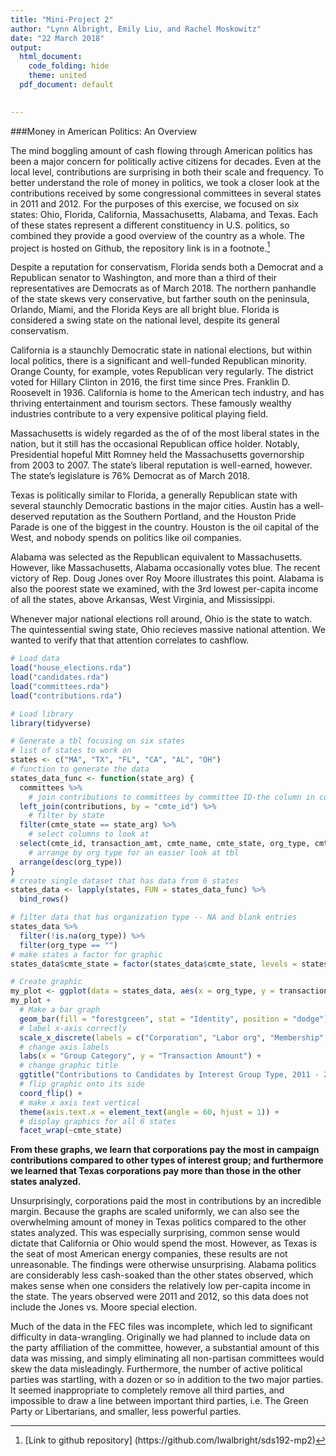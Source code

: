 ```yaml
---
title: "Mini-Project 2"
author: "Lynn Albright, Emily Liu, and Rachel Moskowitz"
date: "22 March 2018"
output:
  html_document:
    code_folding: hide
    theme: united
  pdf_document: default
  

---
```


###Money in American Politics: An Overview

  The mind boggling amount of cash flowing through American politics has been a major concern for politically active citizens for decades. Even at the local level, contributions are surprising in both their scale and frequency. To better understand the role of money in politics, we took a closer look at the contributions received by some congressional committees in several states in 2011 and 2012. For the purposes of this exercise, we focused on six states: Ohio, Florida, California, Massachusetts, Alabama, and Texas. Each of these states represent a different constituency in U.S. politics, so combined they provide a good overview of the country as a whole. The project is hosted on Github, the repository link is in a footnote.[^1]

  Despite a reputation for conservatism, Florida sends both a Democrat and a Republican senator to Washington, and more than a third of their representatives are Democrats as of March 2018. The northern panhandle of the state skews very conservative, but farther south on the peninsula, Orlando, Miami, and the Florida Keys are all bright blue. Florida is considered a swing state on the national level, despite its general conservatism. 

  California is a staunchly Democratic state in national elections, but within local politics, there is a significant and well-funded Republican minority. Orange County, for example, votes Republican very regularly. The district voted for Hillary Clinton in 2016, the first time since Pres. Franklin D. Roosevelt in 1936. California is home to the American tech industry, and has thriving entertainment and tourism sectors. These famously wealthy industries contribute to a very expensive political playing field.

  Massachusetts is widely regarded as the of of the most liberal states in the nation, but it still has the occasional Republican office holder. Notably, Presidential hopeful Mitt Romney held the Massachusetts governorship from 2003 to 2007. The state's liberal reputation is well-earned, however. The state's legislature is 76% Democrat as of March 2018. 

  Texas is politically similar to Florida, a generally Republican state with several staunchly Democratic bastions in the major cities. Austin has a well-deserved reputation as the Southern Portland, and the Houston Pride Parade is one of the biggest in the country. Houston is the oil capital of the West, and nobody spends on politics like oil companies. 

  Alabama was selected as the Republican equivalent to Massachusetts. However, like Massachusetts, Alabama occasionally votes blue. The recent victory of Rep. Doug Jones over Roy Moore illustrates this point. Alabama is also the poorest state we examined, with the 3rd lowest per-capita income of all the states, above Arkansas, West Virginia, and Mississippi. 

  Whenever major national elections roll around, Ohio is the state to watch. The quintessential swing state, Ohio recieves massive national attention. We wanted to verify that that attention correlates to cashflow.

```r
# Load data
load("house_elections.rda")
load("candidates.rda")
load("committees.rda")
load("contributions.rda")
```
```r
# Load library
library(tidyverse)
```



```r
# Generate a tbl focusing on six states
# list of states to work on
states <- c("MA", "TX", "FL", "CA", "AL", "OH")
# function to generate the data
states_data_func <- function(state_arg) {
  committees %>%
    # join contributions to committees by committee ID-the column in common
  left_join(contributions, by = "cmte_id") %>%
    # filter by state
  filter(cmte_state == state_arg) %>%
    # select columns to look at
  select(cmte_id, transaction_amt, cmte_name, cmte_state, org_type, cmte_party_affiliation, cmte_dsgn) %>%
    # arrange by org type for an easier look at tbl
  arrange(desc(org_type))
}
# create single dataset that has data from 6 states
states_data <- lapply(states, FUN = states_data_func) %>%
  bind_rows()
```

```r
# filter data that has organization type -- NA and blank entries
states_data %>%
  filter(!is.na(org_type)) %>%
  filter(org_type == "")
# make states a factor for graphic
states_data$cmte_state = factor(states_data$cmte_state, levels = states)

```


```r
# Create graphic
my_plot <- ggplot(data = states_data, aes(x = org_type, y = transaction_amt)) 
my_plot + 
  # Make a bar graph
  geom_bar(fill = "forestgreen", stat = "Identity", position = "dodge") +
  # label x-axis correctly
  scale_x_discrete(labels = c("Corporation", "Labor org", "Membership", "Trade", "Cooperative", "Corp sans capital")) +
  # change axis labels
  labs(x = "Group Category", y = "Transaction Amount") +
  # change graphic title
  ggtitle("Contributions to Candidates by Interest Group Type, 2011 - 2012") +
  # flip graphic onto its side
  coord_flip() +
  # make x axis text vertical
  theme(axis.text.x = element_text(angle = 60, hjust = 1)) +
  # display graphics for all 6 states
  facet_wrap(~cmte_state) 
```

**From these graphs, we learn that corporations pay the most in campaign contributions compared to other types of interest group; and furthermore we learned that Texas corporations pay more than those in the other states analyzed.** 

Unsurprisingly, corporations paid the most in contributions by an incredible margin. Because the graphs are scaled uniformly, we can also see the overwhelming amount of money in Texas politics compared to the other states analyzed. This was especially surprising, common sense would dictate that California or Ohio would spend the most. However, as Texas is the seat of most American energy companies, these results are not unreasonable. The findings were otherwise unsurprising. Alabama politics are considerably less cash-soaked than the other states observed, which makes sense when one considers the relatively low per-capita income in the state. The years observed were 2011 and 2012, so this data does not include the Jones vs. Moore special election. 

Much of the data in the FEC files was incomplete, which led to significant difficulty in data-wrangling. Originally we had planned to include data on the party affiliation of the committee, however, a substantial amount of this data was missing, and simply eliminating all non-partisan committees would skew the data misleadingly. Furthermore, the number of active political parties was startling, with a dozen or so in addition to the two major parties. It seemed inappropriate to completely remove all third parties, and impossible to draw a line between important third parties, i.e. The Green Party or Libertarians, and smaller, less powerful parties. 


[^1]: [Link to github repository] (https://github.com/lwalbright/sds192-mp2)
